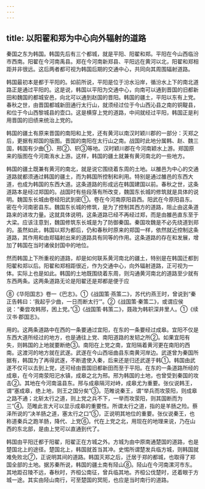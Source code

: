 ```yaml
---
---
---
```

title: 以阳翟和郑为中心向外辐射的道路
---



秦国之东为韩国。韩国先后有三个都城，就是平阳、阳翟和郑。平阳在今山西临汾市西南。阳翟在今河南禹县。郑在今河南新郑县、平阳远在黄河以北，阳翟和郑相距并非很远。这后两者都可视为韩国后期的交通中心，共同向其周围辐射道路。

韩国最初本是都于平阳的。如前所说，平阳是位于汾水沿岸，循汾水上下的南北道路正是通过平阳的。这是说，韩国以平阳为交通中心，向南可以通到晋国的旧都新田和魏国的都城安邑，向北可以通到赵国的晋阳。韩国的疆土，平阳以东有上党。春秋之世，由晋国都城新田通行太行山，就须经过位于今山西沁县之南的铜鞮县，和位于今山西黎城县的壶口。这是横穿上党的道路，中间就经过平阳，韩国正是利用晋国的旧绩来统治上党的。

韩国的疆土有原来晋国的南阳和上党，还有黄河以南汉时颖川郡的一部分：灭郑之后，更据有郑国的版图。晋国的南阳在太行山之南。战国时此地分属韩、赵、魏三国，韩国有少曲①、邢②、轵③等地。汉时颖川郡在今河南颖水上游。郑国原来的版图在今河南洧水上游。这样，韩国的疆土就兼有黄河南北的一些地方。

韩国的疆土既兼有黄河的南北，就是说它围绕着东周的土地。以雒邑为中心的交通道路就都须通过韩国的疆土，而为韩国所控制和利用。特别是通过雒邑的东西大道，也成为韩国的东西大道。这条道路的形成远在韩国建国以前。春秋之世，这条道路本是经过郑国的。战国时有些段落有所改变，魏国东长城的修筑就是具体的说明。魏国东长城由卷经阳武到密①。卷在今河南原阳县西。阳武在今原阳县东。密在今河南密县东。魏国东长城的修筑，是为了控制其西方的道路，阻止由这条道路来的进攻力量。这就具体说明，这条道路已经不再经过郑，而是由雒邑直东至于大梁。应该注意到，魏国修筑东长城是为了防御秦国。秦国攻魏是不必先绕道到郑的。虽然如此，韩国以郑为都后，仍和春秋时原来的郑国一样，依然就近控制这条道路，其作用和由郑辐射出来的道路具有同等的作用。这条道路的存在和发展，增加了韩国在当时诸侯封国中的地位。

然而韩国上下所重视的道路，却是如何联系黄河南北的疆土，特别是在韩国迁都到阳翟和郑以后。阳翟和郑相距很近，作为交通中心，向外辐射道路，正可视为一体。实际上也是如此。韩国的土地既围绕着东周，则沟通黄河南北的道路至少就有东西两条。这两条道路无论是阳翟还是郑都是便于应

⑧《华阳国志》卷一《巴志》。①《战国策·燕策二》，苏代约燕王时，曾说到“秦正告韩曰：‘我起乎少曲，一日而断太行’”。②《战国策·秦策二》，或谓应侯说：“秦尝攻韩邢，困上党。”③《战国策·韩策二》，聂政为韩轵深井里人。①《续汉书·郡国志》。

用的。这两条道路中在西的一条要通过宜阳，在东的一条要经过成皋。宜阳不仅是东西大道所经过的地方，也是通往上党、南阳道路的发韧之所②。如果宜阳有失，则韩国的上地就要断绝③。南阳在上党之南，宜阳隔着黄河更在南阳的西南。这渡河的地方就在武遂。武遂在今山西垣曲县东南黄河岸边。武遂曾为秦国所据有，韩国为了再得武遂，不断遣使入秦，后来还是归还武遂于韩①。韩国由武遂不仅可以去到上党，还可经由晋国旧都新田而至于平阳。在东的一条道路所经的成皋，在今河南荥阳汜水镇，成皋之北为邢。邢为韩国的土地，也曾受到秦国的攻击②。其地在今河南温县东。邢与成皋隔河对峙，成皋尤为重要。张仪说韩王，谓“塞成皋，绝上地，则王之国分矣”③。范睢说秦王，谓“举兵而攻荥阳，则成皋之路不通；北斩太行之道，则上党之兵不下，一举而攻荥阳，则其国断而为三”④。范睢此言大可以显示成皋的重要性。所谓太行之道，指的是羊肠之险。蔡泽所说的“决羊肠之道，塞太行之口”⑤，正说明其地位的重要。张仪说秦王，也称道秦兵之跑羊肠，降代、上党⑥。代在上党之北，用现在的地理来说，乃在山西的东北部，是由上党可以直通到代了。

韩国由平阳迁都于阳翟，阳翟正在方城之外。方城为由中原南通楚国的道路，也是楚国北上的途径。楚国北上，韩国就首当其冲。史惕所谓楚发兵临方城，则韩国就难免败北⑦，正说明其间的道路。韩国灭郑之后，迁居于郑的都城，也取得了郑国全部的土地。据苏秦所说，韩国的疆土南有陉山⑧。陉山在今河南漯河市东。其地距召陵不远，春秋时，齐桓公南征，曾兵临其地。齐桓公伐楚时，还着眼于方城一途。其实由陉山南行，可至楚国的冥阨，也应是当时南行的道路。